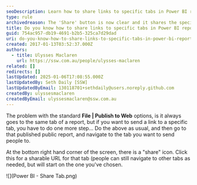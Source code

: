 ```yaml
---
seoDescription: Learn how to share links to specific tabs in Power BI reports and send users directly to the desired page.
type: rule
archivedreason: The 'Share' button is now clear and it shares the specific tab.
title: Do you know how to share links to specific tabs in Power BI reports?
guid: 754ac957-db19-4691-b2b5-325ca7d29dad
uri: do-you-know-how-to-share-links-to-specific-tabs-in-power-bi-reports
created: 2017-01-13T03:52:37.000Z
authors:
  - title: Ulysses Maclaren
    url: https://ssw.com.au/people/ulysses-maclaren
related: []
redirects: []
lastUpdated: 2025-01-06T17:08:55.000Z
lastUpdatedBy: Seth Daily [SSW]
lastUpdatedByEmail: 130118701+sethdaily@users.noreply.github.com
createdBy: ulyssesmaclaren
createdByEmail: ulyssesmaclaren@ssw.com.au
---
```


The problem with the standard **File | Publish to Web** options, is it always goes to the same tab of a report, but if you want to send a link to a specific tab, you have to do one more step...
Do the above as usual, and then go to that published public report, and navigate to the tab you want to send people to.

At the bottom right hand corner of the screen, there is a "share" icon. Click this for a sharable URL for that tab (people can still navigate to other tabs as needed, but will start on the one you've chosen.

![](Power BI - Share Tab.png)
